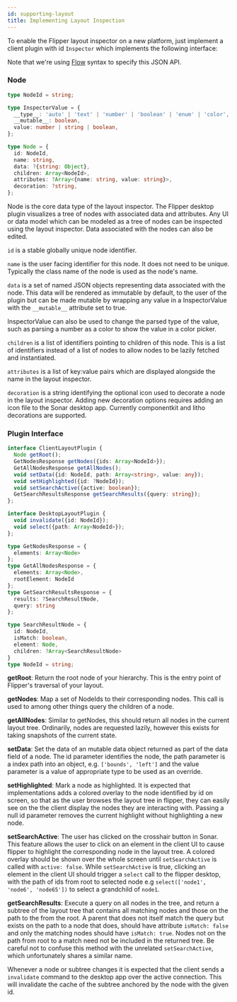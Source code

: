 ```yaml
---
id: supporting-layout
title: Implementing Layout Inspection
---
```


To enable the Flipper layout inspector on a new platform, just implement a client plugin with id `Inspector` which implements the following interface:

Note that we're using [Flow](https://flow.org/en/docs/types/objects/) syntax to specify this JSON API.

### Node
```ts
type NodeId = string;

type InspectorValue = {
  __type__: 'auto' | 'text' | 'number' | 'boolean' | 'enum' | 'color',
  __mutable__: boolean,
  value: number | string | boolean,
};

type Node = {
  id: NodeId,
  name: string,
  data: ?{string: Object},
  children: Array<NodeId>,
  attributes: ?Array<{name: string, value: string}>,
  decoration: ?string,
};
```

Node is the core data type of the layout inspector. The Flipper desktop plugin visualizes a tree of nodes with associated data and attributes. Any UI or data model which can be modeled as a tree of nodes can be inspected using the layout inspector. Data associated with the nodes can also be edited.

`id` is a stable globally unique node identifier.

`name` is the user facing identifier for this node. It does not need to be unique. Typically the class name of the node is used as the node's name.

`data` is a set of named JSON objects representing data associated with the node. This data will be rendered as immutable by default, to the user of the plugin but can be made mutable by wrapping any value in a InspectorValue with the `__mutable__` attribute set to true.

InspectorValue can also be used to change the parsed type of the value, such as parsing a number as a color to show the value in a color picker.

`children` is a list of identifiers pointing to children of this node. This is a list of identifiers instead of a list of nodes to allow nodes to be lazily fetched and instantiated.

`attributes` is a list of key:value pairs which are displayed alongside the name in the layout inspector.

`decoration` is a string identifying the optional icon used to decorate a node in the layout inspector. Adding new decoration options requires adding an icon file to the Sonar desktop app. Currently componentkit and litho decorations are supported.

### Plugin Interface

```ts
interface ClientLayoutPlugin {
  Node getRoot();
  GetNodesResponse getNodes({ids: Array<NodeId>});
  GetAllNodesResponse getAllNodes();
  void setData({id: NodeId, path: Array<string>, value: any});
  void setHighlighted({id: ?NodeId});
  void setSearchActive({active: boolean});
  GetSearchResultsResponse getSearchResults({query: string});
};

interface DesktopLayoutPlugin {
  void invalidate({id: NodeId});
  void select({path: Array<NodeId>});
};

type GetNodesResponse = {
  elements: Array<Node>
};
type GetAllNodesResponse = {
  elements: Array<Node>,
  rootElement: NodeId
};
type GetSearchResultsResponse = {
  results: ?SearchResultNode,
  query: string
};

type SearchResultNode = {
  id: NodeId,
  isMatch: boolean,
  element: Node,
  children: ?Array<SearchResultNode>
}
type NodeId = string;
```

**getRoot**: Return the root node of your hierarchy. This is the entry point of Flipper's traversal of your layout.

**getNodes**: Map a set of NodeIds to their corresponding nodes. This call is used to among other things query the children of a node.

**getAllNodes**: Similar to getNodes, this should return all nodes in the current layout tree. Ordinarily, nodes are requested lazily, however this exists for taking snapshots of the current state.

**setData**: Set the data of an mutable data object returned as part of the data field of a node. The id parameter identifies the node, the path parameter is a index path into an object, e.g. `['bounds', 'left']` and the value parameter is a value of appropriate type to be used as an override.

**setHighlighted**: Mark a node as highlighted. It is expected that implementations adds a colored overlay to the node identified by id on screen, so that as the user browses the layout tree in flipper, they can easily see on the the client display the nodes they are interacting with. Passing a null id parameter removes the current highlight without highlighting a new node.

**setSearchActive**: The user has clicked on the crosshair button in Sonar. This feature allows the user to click on an element in the client UI to cause flipper to highlight the corresponding node in the layout tree. A colored overlay should be shown over the whole screen until `setSearchActive` is called with `active: false`. While `setSearchActive` is true, clicking an element in the client UI should trigger a `select` call to the flipper desktop, with the path of ids from root to selected node e.g `select(['node1', 'node6', 'node65'])` to select a grandchild of `node1`.

**getSearchResults**: Execute a query on all nodes in the tree, and return a subtree of the layout tree that contains all matching nodes and those on the path to the from the root. A parent that does not itself match the query but exists on the path to a node that does, should have attribute `isMatch: false` and only the matching nodes should have `isMatch: true`. Nodes not on the path from root to a match need not be included in the returned tree. Be careful not to confuse this method with the unrelated `setSearchActive`, which unfortunately shares a similar name.

Whenever a node or subtree changes it is expected that the client sends a `invalidate` command to the desktop app over the active connection. This will invalidate the cache of the subtree anchored by the node with the given id.
